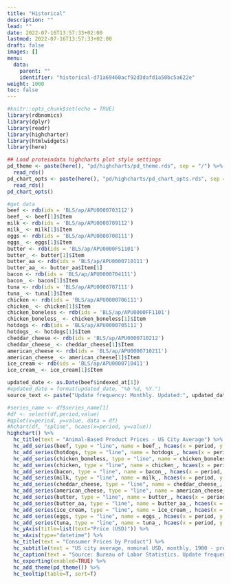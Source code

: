 ```yaml
---
title: "Historical"
description: ""
lead: ""
date: 2022-07-16T13:57:33+02:00
lastmod: 2022-07-16T13:57:33+02:00
draft: false
images: []
menu:
  data:
    parent: ""
    identifier: "historical-d71a69460acf92d3dafd1a50bc5a622e"
weight: 1000
toc: false
---
```


```r
#knitr::opts_chunk$set(echo = TRUE)
library(rdbnomics)
library(dplyr)
library(readr)
library(highcharter)
library(htmlwidgets)
library(here)

## Load proteindata highcharts plot style settings
pd_theme <- paste(here(), "pd/highcharts/pd_theme.rds", sep = "/") %>%
  read_rds()
pd_chart_opts <- paste(here(), "pd/highcharts/pd_chart_opts.rds", sep = "/") %>%
  read_rds()
pd_chart_opts()

```


```r
#get data
beef <- rdb(ids = 'BLS/ap/APU0000703112')
beef_ <- beef[1]$Item
milk <- rdb(ids = 'BLS/ap/APU0000709112')
milk_ <- milk[1]$Item
eggs <- rdb(ids = 'BLS/ap/APU0000708111')
eggs_ <- eggs[1]$Item
butter <- rdb(ids = 'BLS/ap/APU0000FS1101')
butter_ <- butter[1]$Item
butter_aa <- rdb(ids = 'BLS/ap/APU0000710111')
butter_aa_ <- butter_aa$Item[1]
bacon <- rdb(ids = 'BLS/ap/APU0000704111')
bacon_ <- bacon[1]$Item
tuna <- rdb(ids = 'BLS/ap/APU0000707111')
tuna_ <- tuna[1]$Item
chicken <- rdb(ids = 'BLS/ap/APU0000706111')
chicken_ <- chicken[1]$Item
chicken_boneless <- rdb(ids = 'BLS/ap/APU0000FF1101')
chicken_boneless_ <- chicken_boneless[1]$Item
hotdogs <- rdb(ids = 'BLS/ap/APU0000705111')
hotdogs_ <- hotdogs[1]$Item
cheddar_cheese <- rdb(ids = 'BLS/ap/APU0000710212')
cheddar_cheese_ <- cheddar_cheese[1]$Item
american_cheese <- rdb(ids = 'BLS/ap/APU0000710211')
american_cheese_ <- american_cheese[1]$Item
ice_cream <- rdb(ids = 'BLS/ap/APU0000710411')
ice_cream_ <- ice_cream[1]$Item

updated_date <- as.Date(beef$indexed_at[1])
#updated_date = format(updated_date, "%b %d, %Y.")
source_text <- paste("Update frequency: Monthly. Updated:", updated_date, "Source: Bureau of Labor Statistics")

#series_name <- df$series_name[1]
#df <- select(df,period,value)
#qplot(x=period, y=value, data = df)
#hchart(df, "spline", hcaes(x=period, y=value))
highchart() %>%
  hc_title(text = "Animal-Based Product Prices - US City Average") %>%
  hc_add_series(beef, type = "line", name = beef_, hcaes(x = period, y = value)) %>%
  hc_add_series(hotdogs, type = "line", name = hotdogs_, hcaes(x = period, y = value)) %>%
  hc_add_series(chicken_boneless, type = "line", name = chicken_boneless_, hcaes(x = period, y = value)) %>%
  hc_add_series(chicken, type = "line", name = chicken_, hcaes(x = period, y = value)) %>%
  hc_add_series(bacon, type = "line", name = bacon_, hcaes(x = period, y = value)) %>%
  hc_add_series(milk, type = "line", name = milk_, hcaes(x = period, y = value)) %>%
  hc_add_series(cheddar_cheese, type = "line", name = cheddar_cheese_, hcaes(x = period, y = value)) %>%
  hc_add_series(american_cheese, type = "line", name = american_cheese_, hcaes(x = period, y = value)) %>%
  hc_add_series(butter, type = "line", name = butter_, hcaes(x = period, y = value)) %>%
  hc_add_series(butter_aa, type = "line", name = butter_aa_, hcaes(x = period, y = value)) %>%
  hc_add_series(ice_cream, type = "line", name = ice_cream_, hcaes(x = period, y = value)) %>%
  hc_add_series(eggs, type = "line", name = eggs_, hcaes(x = period, y = value)) %>%
  hc_add_series(tuna, type = "line", name = tuna_, hcaes(x = period, y = value)) %>%
  hc_yAxis(title=list(text="Price (USD)")) %>%
  hc_xAxis(type="datetime") %>%
  hc_title(text = "Consumer Prices by Product") %>%
  hc_subtitle(text = "US city average, nominal USD, monthly, 1980 - present") %>%
  hc_caption(text = "Source: Bureau of Labor Statistics. Update frequency: monthly. Release schedule available <a href='https://www.bls.gov/schedule/news_release/cpi.htm' target='_blank'>here</a>.") %>%
  hc_exporting(enabled=TRUE) %>%
  hc_add_theme(pd_theme()) %>%
  hc_tooltip(table=T, sort=T)
```
